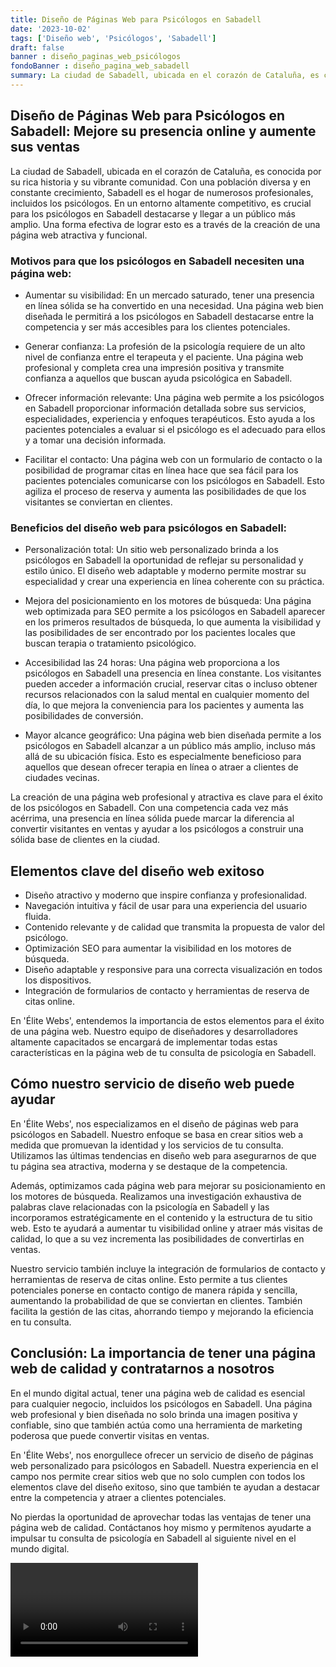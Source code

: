 ```yaml
---
title: Diseño de Páginas Web para Psicólogos en Sabadell
date: '2023-10-02'
tags: ['Diseño web', 'Psicólogos', 'Sabadell']
draft: false
banner : diseño_paginas_web_psicólogos
fondoBanner : diseño_pagina_web_sabadell
summary: La ciudad de Sabadell, ubicada en el corazón de Cataluña, es conocida por su rica historia y su vibrante comunidad. Con una población diversa y en constante crecimiento, Sabadell es el hogar de numerosos profesionales, incluidos los psicólogos. En un entorno altamente competitivo, es crucial para los psicólogos en Sabadell destacarse y llegar a un público más amplio. Una forma efectiva de lograr esto es a través de la creación de una página web atractiva y funcional.
---
```


## Diseño de Páginas Web para Psicólogos en Sabadell: Mejore su presencia online y aumente sus ventas

La ciudad de Sabadell, ubicada en el corazón de Cataluña, es conocida por su rica historia y su vibrante comunidad. Con una población diversa y en constante crecimiento, Sabadell es el hogar de numerosos profesionales, incluidos los psicólogos. En un entorno altamente competitivo, es crucial para los psicólogos en Sabadell destacarse y llegar a un público más amplio. Una forma efectiva de lograr esto es a través de la creación de una página web atractiva y funcional.

### Motivos para que los psicólogos en Sabadell necesiten una página web:

- Aumentar su visibilidad: En un mercado saturado, tener una presencia en línea sólida se ha convertido en una necesidad. Una página web bien diseñada le permitirá a los psicólogos en Sabadell destacarse entre la competencia y ser más accesibles para los clientes potenciales.

- Generar confianza: La profesión de la psicología requiere de un alto nivel de confianza entre el terapeuta y el paciente. Una página web profesional y completa crea una impresión positiva y transmite confianza a aquellos que buscan ayuda psicológica en Sabadell.

- Ofrecer información relevante: Una página web permite a los psicólogos en Sabadell proporcionar información detallada sobre sus servicios, especialidades, experiencia y enfoques terapéuticos. Esto ayuda a los pacientes potenciales a evaluar si el psicólogo es el adecuado para ellos y a tomar una decisión informada.

- Facilitar el contacto: Una página web con un formulario de contacto o la posibilidad de programar citas en línea hace que sea fácil para los pacientes potenciales comunicarse con los psicólogos en Sabadell. Esto agiliza el proceso de reserva y aumenta las posibilidades de que los visitantes se conviertan en clientes.

### Beneficios del diseño web para psicólogos en Sabadell:

- Personalización total: Un sitio web personalizado brinda a los psicólogos en Sabadell la oportunidad de reflejar su personalidad y estilo único. El diseño web adaptable y moderno permite mostrar su especialidad y crear una experiencia en línea coherente con su práctica.

- Mejora del posicionamiento en los motores de búsqueda: Una página web optimizada para SEO permite a los psicólogos en Sabadell aparecer en los primeros resultados de búsqueda, lo que aumenta la visibilidad y las posibilidades de ser encontrado por los pacientes locales que buscan terapia o tratamiento psicológico.

- Accesibilidad las 24 horas: Una página web proporciona a los psicólogos en Sabadell una presencia en línea constante. Los visitantes pueden acceder a información crucial, reservar citas o incluso obtener recursos relacionados con la salud mental en cualquier momento del día, lo que mejora la conveniencia para los pacientes y aumenta las posibilidades de conversión.

- Mayor alcance geográfico: Una página web bien diseñada permite a los psicólogos en Sabadell alcanzar a un público más amplio, incluso más allá de su ubicación física. Esto es especialmente beneficioso para aquellos que desean ofrecer terapia en línea o atraer a clientes de ciudades vecinas.

La creación de una página web profesional y atractiva es clave para el éxito de los psicólogos en Sabadell. Con una competencia cada vez más acérrima, una presencia en línea sólida puede marcar la diferencia al convertir visitantes en ventas y ayudar a los psicólogos a construir una sólida base de clientes en la ciudad.

<GifSeo />

<Cta />

## Elementos clave del diseño web exitoso

- Diseño atractivo y moderno que inspire confianza y profesionalidad.
- Navegación intuitiva y fácil de usar para una experiencia del usuario fluida.
- Contenido relevante y de calidad que transmita la propuesta de valor del psicólogo.
- Optimización SEO para aumentar la visibilidad en los motores de búsqueda.
- Diseño adaptable y responsive para una correcta visualización en todos los dispositivos.
- Integración de formularios de contacto y herramientas de reserva de citas online.

En 'Élite Webs', entendemos la importancia de estos elementos para el éxito de una página web. Nuestro equipo de diseñadores y desarrolladores altamente capacitados se encargará de implementar todas estas características en la página web de tu consulta de psicología en Sabadell.

## Cómo nuestro servicio de diseño web puede ayudar

En 'Élite Webs', nos especializamos en el diseño de páginas web para psicólogos en Sabadell. Nuestro enfoque se basa en crear sitios web a medida que promuevan la identidad y los servicios de tu consulta. Utilizamos las últimas tendencias en diseño web para asegurarnos de que tu página sea atractiva, moderna y se destaque de la competencia.

Además, optimizamos cada página web para mejorar su posicionamiento en los motores de búsqueda. Realizamos una investigación exhaustiva de palabras clave relacionadas con la psicología en Sabadell y las incorporamos estratégicamente en el contenido y la estructura de tu sitio web. Esto te ayudará a aumentar tu visibilidad online y atraer más visitas de calidad, lo que a su vez incrementa las posibilidades de convertirlas en ventas.

Nuestro servicio también incluye la integración de formularios de contacto y herramientas de reserva de citas online. Esto permite a tus clientes potenciales ponerse en contacto contigo de manera rápida y sencilla, aumentando la probabilidad de que se conviertan en clientes. También facilita la gestión de las citas, ahorrando tiempo y mejorando la eficiencia en tu consulta.

## Conclusión: La importancia de tener una página web de calidad y contratarnos a nosotros

En el mundo digital actual, tener una página web de calidad es esencial para cualquier negocio, incluidos los psicólogos en Sabadell. Una página web profesional y bien diseñada no solo brinda una imagen positiva y confiable, sino que también actúa como una herramienta de marketing poderosa que puede convertir visitas en ventas.

En 'Élite Webs', nos enorgullece ofrecer un servicio de diseño de páginas web personalizado para psicólogos en Sabadell. Nuestra experiencia en el campo nos permite crear sitios web que no solo cumplen con todos los elementos clave del diseño exitoso, sino que también te ayudan a destacar entre la competencia y atraer a clientes potenciales.

No pierdas la oportunidad de aprovechar todas las ventajas de tener una página web de calidad. Contáctanos hoy mismo y permítenos ayudarte a impulsar tu consulta de psicología en Sabadell al siguiente nivel en el mundo digital.

<Video />

<CtaBot job='Psicólogos' city='Sabadell'/>

<Gmaps query='Sabadell+españa+maps' />